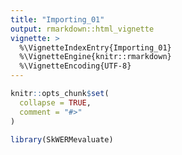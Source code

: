 ```yaml
---
title: "Importing_01"
output: rmarkdown::html_vignette
vignette: >
  %\VignetteIndexEntry{Importing_01}
  %\VignetteEngine{knitr::rmarkdown}
  %\VignetteEncoding{UTF-8}
---
```


```r
knitr::opts_chunk$set(
  collapse = TRUE,
  comment = "#>"
)
```

```r
library(SkWERMevaluate)
```
